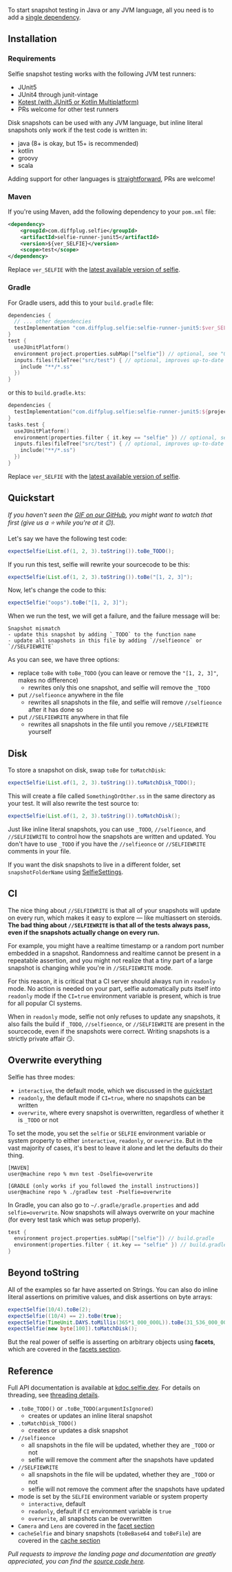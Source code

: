 

<DocsImage imgAbsoluteUrl={imageUrl} />

To start snapshot testing in Java or any JVM language, all you need is to add a [single dependency](https://central.sonatype.com/artifact/com.diffplug.selfie/selfie-runner-junit5).

## Installation

### Requirements

Selfie snapshot testing works with the following JVM test runners:

- JUnit5
- JUnit4 through junit-vintage
- [Kotest (with JUnit5 or Kotlin Multiplatform)](./kotest)
- PRs welcome for other test runners

Disk snapshots can be used with any JVM language, but inline literal snapshots only work if the test code is written in:

- java (8+ is okay, but 15+ is recommended)
- kotlin
- groovy
- scala

Adding support for other languages is [straightforward](https://github.com/diffplug/selfie/blob/main/jvm/selfie-lib/src/commonMain/kotlin/com/diffplug/selfie/guts/Literals.kt), PRs are welcome!

### Maven

If you're using Maven, add the following dependency to your `pom.xml` file:

```xml
<dependency>
    <groupId>com.diffplug.selfie</groupId>
    <artifactId>selfie-runner-junit5</artifactId>
    <version>${ver_SELFIE}</version>
    <scope>test</scope>
</dependency>
```

Replace `ver_SELFIE` with the [latest available version of selfie](https://github.com/diffplug/selfie/blob/main/jvm/CHANGELOG.md).

### Gradle

For Gradle users, add this to your `build.gradle` file:

```kotlin
dependencies {
  // ... other dependencies
  testImplementation "com.diffplug.selfie:selfie-runner-junit5:$ver_SELFIE"
}
test {
  useJUnitPlatform()
  environment project.properties.subMap(["selfie"]) // optional, see "Overwrite everything" below
  inputs.files(fileTree("src/test") { // optional, improves up-to-date checking
    include "**/*.ss"
  })
}
```

or this to `build.gradle.kts`:

```kotlin
dependencies {
  testImplementation("com.diffplug.selfie:selfie-runner-junit5:${project.properties["ver_SELFIE"]}")
}
tasks.test {
  useJUnitPlatform()
  environment(properties.filter { it.key == "selfie" }) // optional, see "Overwrite everything" below
  inputs.files(fileTree("src/test") { // optional, improves up-to-date checking
    include("**/*.ss")
  })
}
```

Replace `ver_SELFIE` with the [latest available version of selfie](https://github.com/diffplug/selfie/blob/main/jvm/CHANGELOG.md).

## Quickstart

*If you haven't seen the [GIF on our GitHub](https://github.com/diffplug/selfie), you might want to watch that first (give us a ⭐ while you're at it 😉).*

Let's say we have the following test code:

```java
expectSelfie(List.of(1, 2, 3).toString()).toBe_TODO();
```

If you run this test, selfie will rewrite your sourcecode to be this:

```java
expectSelfie(List.of(1, 2, 3).toString()).toBe("[1, 2, 3]");
```

Now, let's change the code to this:

```java
expectSelfie("oops").toBe("[1, 2, 3]");
```

When we run the test, we will get a failure, and the failure message will be:

```
Snapshot mismatch
- update this snapshot by adding `_TODO` to the function name
- update all snapshots in this file by adding `//selfieonce` or `//SELFIEWRITE`
```

As you can see, we have three options:

- replace `toBe` with `toBe_TODO` (you can leave or remove the `"[1, 2, 3]"`, makes no difference)
  - rewrites only this one snapshot, and selfie will remove the `_TODO`
- put `//selfieonce` anywhere in the file
  - rewrites all snapshots in the file, and selfie will remove `//selfieonce` after it has done so
- put `//SELFIEWRITE` anywhere in that file
  - rewrites all snapshots in the file until you remove `//SELFIEWRITE` yourself

## Disk

To store a snapshot on disk, swap `toBe` for `toMatchDisk`:

```java
expectSelfie(List.of(1, 2, 3).toString()).toMatchDisk_TODO();
```

This will create a file called `SomethingOrOther.ss` in the same directory as your test. It will also rewrite the test source to:

```java
expectSelfie(List.of(1, 2, 3).toString()).toMatchDisk();
```

Just like inline literal snapshots, you can use  `_TODO`, `//selfieonce`, and `//SELFIEWRITE` to control how the snapshots are written and updated. You don't have to use `_TODO` if you have the `//selfieonce` or `//SELFIEWRITE` comments in your file.

If you want the disk snapshots to live in a different folder, set `snapshotFolderName` using [SelfieSettings](https://kdoc.selfie.dev/selfie-runner-junit5/com.diffplug.selfie.junit5/-selfie-settings-a-p-i/).

## CI

The nice thing about `//SELFIEWRITE` is that all of your snapshots will update on every run, which makes it easy to explore — like multiassert on steroids. **The bad thing about `//SELFIEWRITE` is that all of the tests always pass, even if the snapshots actually change on every run.**

For example, you might have a realtime timestamp or a random port number embedded in a snapshot. Randomness and realtime cannot be present in a repeatable assertion, and you might not realize that a tiny part of a large snapshot is changing while you're in `//SELFIEWRITE` mode.

For this reason, it is critical that a CI server should always run in `readonly` mode. No action is needed on your part, selfie automatically puts itself into `readonly` mode if the `CI=true` environment variable is present, which is true for all popular CI systems.

When in `readonly` mode, selfie not only refuses to update any snapshots, it also fails the build if `_TODO`, `//selfieonce`, or `//SELFIEWRITE` are present in the sourcecode, even if the snapshots were correct. Writing snapshots is a strictly private affair 😏.

## Overwrite everything

Selfie has three modes:

- `interactive`, the default mode, which we discussed in the [quickstart](#quickstart)
- `readonly`, the default mode if `CI=true`, where no snapshots can be written
- `overwrite`, where every snapshot is overwritten, regardless of whether it is `_TODO` or not

To set the mode, you set the `selfie` or `SELFIE` environment variable or system property to either `interactive`, `readonly`, or `overwrite`. But in the vast majority of cases, it's best to leave it alone and let the defaults do their thing.

```console
[MAVEN]
user@machine repo % mvn test -Dselfie=overwrite

[GRADLE (only works if you followed the install instructions)]
user@machine repo % ./gradlew test -Pselfie=overwrite
```

In Gradle, you can also go to `~/.gradle/gradle.properties` and add `selfie=overwrite`. Now snapshots will always overwrite on your machine (for every test task which was setup properly).

```kotlin
test {
  environment project.properties.subMap(["selfie"]) // build.gradle
  environment(properties.filter { it.key == "selfie" }) // build.gradle.kts
}
```

## Beyond toString

All of the examples so far have asserted on Strings. You can also do inline literal assertions on primitive values, and disk assertions on byte arrays:

```java 
expectSelfie(10/4).toBe(2);
expectSelfie((10/4) == 2).toBe(true);
expectSelfie(TimeUnit.DAYS.toMillis(365*1_000_000L)).toBe(31_536_000_000_000_000L);
expectSelfie(new byte[100]).toMatchDisk();
```

But the real power of selfie is asserting on arbitrary objects using **facets**, which are covered in the [facets section](/jvm/facets).

## Reference

Full API documentation is available at [kdoc.selfie.dev](https://kdoc.selfie.dev/). For details on threading, see [threading details](/jvm/kotest#selfie-and-coroutines).

- `.toBe_TODO()` or `.toBe_TODO(argumentIsIgnored)`
  - creates or updates an inline literal snapshot
- `.toMatchDisk_TODO()`
  - creates or updates a disk snapshot
- `//selfieonce`
  - all snapshots in the file will be updated, whether they are `_TODO` or not
  - selfie will remove the comment after the snapshots have updated
- `//SELFIEWRITE`
  - all snapshots in the file will be updated, whether they are `_TODO` or not
  - selfie will not remove the comment after the snapshots have updated
- mode is set by the `SELFIE` environment variable or system property
  - `interactive`, default
  - `readonly`, default if `CI` environment variable is `true`
  - `overwrite`, all snapshots can be overwritten
- `Camera` and `Lens` are covered in the [facet section](/jvm/facets)
- `cacheSelfie` and binary snapshots (`toBeBase64` and `toBeFile`) are covered in the [cache section](/jvm/cache)

*Pull requests to improve the landing page and documentation are greatly appreciated, you can find the [source code here](https://github.com/diffplug/selfie).*